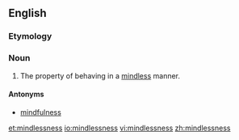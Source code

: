 ==English==

===Etymology===
{{suffix|mindless|ness|lang=en}}

===Noun===
{{en-noun|-}}

# The property of behaving in a [[mindless]] manner.

====Antonyms====
* [[mindfulness]]

[[et:mindlessness]]
[[io:mindlessness]]
[[vi:mindlessness]]
[[zh:mindlessness]]